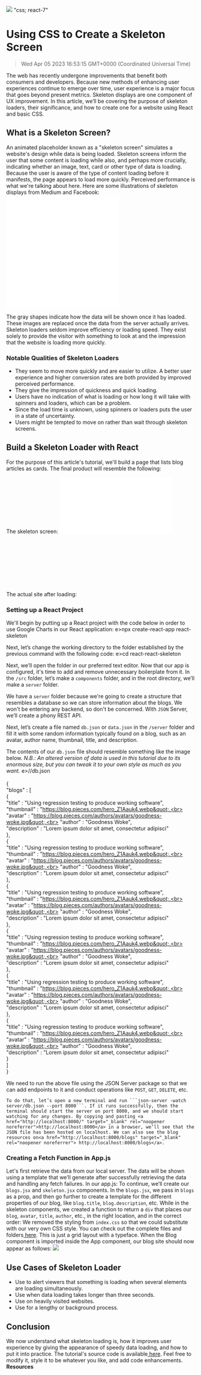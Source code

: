 ![](https://uploads-ssl.webflow.com/6143afec68f555387049efb3/63dd621a590b5942edaa13d4_skeletonscreen_32de434d531b22f6cfba32446cd43db4_2000.jpeg)
"css; react-7"
# Using CSS to Create a Skeleton Screen
> Wed Apr 05 2023 16:53:15 GMT+0000 (Coordinated Universal Time)

The web has recently undergone improvements that benefit both consumers and developers. Because new methods of enhancing user experiences continue to emerge over time, user experience is a major focus that goes beyond present metrics.
Skeleton displays are one component of UX improvement. In this article, we’ll be covering the purpose of skeleton loaders, their significance, and how to create one for a website using React and basic CSS.

## What is a Skeleton Screen?
An animated placeholder known as a &quot;skeleton screen&quot; simulates a website's design while data is being loaded. Skeleton screens inform the user that some content is loading while also, and perhaps more crucially, indicating whether an image, text, card or other type of data is loading.
Because the user is aware of the type of content loading before it manifests, the page appears to load more quickly. Perceived performance is what we're talking about here.
Here are some illustrations of skeleton displays from Medium and Facebook:
![](ebflow.com/6143afec68f555387049efb3/63a1d17e8f7d334ce21a61ab_image4_a11ea04ce848a98507f5371275c78fa5_800.p)
![](.webflow.com/6143afec68f555387049efb3/63a1d17e8f7d33c9411a61ac_image5_55f3297010408508bc0074de9526a084_800.p)

The gray shapes indicate how the data will be shown once it has loaded. These images are replaced once the data from the server actually arrives.
Skeleton loaders seldom improve efficiency or loading speed. They exist solely to provide the visitor with something to look at and the impression that the website is loading more quickly.

### Notable Qualities of Skeleton Loaders
- They seem to move more quickly and are easier to utilize. A better user experience and higher conversion rates are both provided by improved perceived performance.
- They give the impression of quickness and quick loading.
- Users have no indication of what is loading or how long it will take with spinners and loaders, which can be a problem.
- Since the load time is unknown, using spinners or loaders puts the user in a state of uncertainty.
- Users might be tempted to move on rather than wait through skeleton screens.

## Build a Skeleton Loader with React
For the purpose of this article's tutorial, we'll build a page that lists blog articles as cards. The final product will resemble the following:

The skeleton screen:
![](uploads-ssl.webflow.com/6143afec68f555387049efb3/63a1d17e8f7d33862f1a61aa_image3_ed9f30c66d0e99a7875c3207fbcf2e73_800.p)

The actual site after loading:
![](ps://uploads-ssl.webflow.com/6143afec68f555387049efb3/63a1d17e8f7d3352d91a61ae_image2_db20779063fefd6369ee6a9b10888fec_800.p)

### Setting up a React Project
We'll begin by putting up a React project with the code below in order to use Google Charts in our React application:
e>npx create-react-app react-skeleton</pre><p>Next, let’s change the working directory to the folder established by the previous command with the following code:
e>cd react-react-skeleton</pre><p>Next, we’ll open the folder in our preferred text editor. Now that our app is configured, it's time to add and remove unnecessary boilerplate from it. In the ```/src``` folder, let’s make a ```components``` folder, and in the root directory, we’ll make a ```server``` folder.

We have a ```server``` folder because we're going to create a structure that resembles a database so we can store information about the blogs. We won't be entering any backend, so don't be concerned. With ```JSON``` Server, we’ll create a phony REST API.

Next, let’s create a file named ```db.json``` or ```data.json``` in the ```/server``` folder and fill it with some random information typically found on a blog, such as an avatar, author name, thumbnail, title, and description.

The contents of our ```db.json``` file should resemble something like the image below.
<em>N.B.: An altered version of data is used in this tutorial due to its enormous size, but you can tweak it to your own style as much as you want.</em>
e>//db.json<br><br>{<br> &quot;blogs&quot; : [<br>        {<br> &quot;title&quot; : &quot;Using regression testing to produce working software&quot;,<br> &quot;thumbnail&quot; : &quot;https://blog.pieces.com/hero_Z1Aauk4.webp&quot;,<br> &quot;avatar&quot; : &quot;https://blog.pieces.com/authors/avatars/goodness-woke.jpg&quot;,<br> &quot;author&quot; : &quot;Goodness Woke&quot;,<br> &quot;description&quot; : &quot;Lorem ipsum dolor sit amet, consectetur adipisci&quot;<br>        },<br>        {<br> &quot;title&quot; : &quot;Using regression testing to produce working software&quot;,<br> &quot;thumbnail&quot; : &quot;https://blog.pieces.com/hero_Z1Aauk4.webp&quot;,<br> &quot;avatar&quot; : &quot;https://blog.pieces.com/authors/avatars/goodness-woke.jpg&quot;,<br> &quot;author&quot; : &quot;Goodness Woke&quot;,<br> &quot;description&quot; : &quot;Lorem ipsum dolor sit amet, consectetur adipisci&quot;<br>        },<br>        {<br> &quot;title&quot; : &quot;Using regression testing to produce working software&quot;,<br> &quot;thumbnail&quot; : &quot;https://blog.pieces.com/hero_Z1Aauk4.webp&quot;,<br> &quot;avatar&quot; : &quot;https://blog.pieces.com/authors/avatars/goodness-woke.jpg&quot;,<br> &quot;author&quot; : &quot;Goodness Woke&quot;,<br> &quot;description&quot; : &quot;Lorem ipsum dolor sit amet, consectetur adipisci&quot;<br>        },<br>        {<br> &quot;title&quot; : &quot;Using regression testing to produce working software&quot;,<br> &quot;thumbnail&quot; : &quot;https://blog.pieces.com/hero_Z1Aauk4.webp&quot;,<br> &quot;avatar&quot; : &quot;https://blog.pieces.com/authors/avatars/goodness-woke.jpg&quot;,<br> &quot;author&quot; : &quot;Goodness Woke&quot;,<br> &quot;description&quot; : &quot;Lorem ipsum dolor sit amet, consectetur adipisci&quot;<br>        },<br>        {<br> &quot;title&quot; : &quot;Using regression testing to produce working software&quot;,<br> &quot;thumbnail&quot; : &quot;https://blog.pieces.com/hero_Z1Aauk4.webp&quot;,<br> &quot;avatar&quot; : &quot;https://blog.pieces.com/authors/avatars/goodness-woke.jpg&quot;,<br> &quot;author&quot; : &quot;Goodness Woke&quot;,<br> &quot;description&quot; : &quot;Lorem ipsum dolor sit amet, consectetur adipisci&quot;<br>        },<br>        {<br> &quot;title&quot; : &quot;Using regression testing to produce working software&quot;,<br> &quot;thumbnail&quot; : &quot;https://blog.pieces.com/hero_Z1Aauk4.webp&quot;,<br> &quot;avatar&quot; : &quot;https://blog.pieces.com/authors/avatars/goodness-woke.jpg&quot;,<br> &quot;author&quot; : &quot;Goodness Woke&quot;,<br> &quot;description&quot; : &quot;Lorem ipsum dolor sit amet, consectetur adipisci&quot;<br>        }<br>    ]<br>}</pre><p>We need to run the above file using the JSON Server package so that we can add endpoints to it and conduct operations like ```POST```, ```GET```, ```DELETE```, etc.

    To do that, let’s open a new terminal and run ```json-server -watch server/db.json --port 8000```. If it runs successfully, then the terminal should start the server on port 8000, and we should start watching for any changes. By copying and pasting <a href="http://localhost:8000/" target="_blank" rel="noopener noreferrer">http://localhost:8000</a> in a browser, we’ll see that the JSON file has been hosted on localhost. We can also see the blog resources on<a href="http://localhost:8000/blogs" target="_blank" rel="noopener noreferrer"> http://localhost:8000/blogs</a>.
### Creating a Fetch Function in App.js
Let's first retrieve the data from our local server. The data will be shown using a template that we’ll generate after successfully retrieving the data and handling any fetch failures.
In our app.js:
To continue, we’ll create our ```blogs.jsx``` and ```skeleton.jsx``` components. In the ```blogs.jsx```, we pass in ```blogs``` as a prop, and then go further to create a template for the different properties of our blog, like ```blog.title```, ```blog.description```, etc. While in the skeleton components, we created a function to return a ```div``` that places our ```blog```, ```avatar```, ```title```, ```author```, etc., in the right location, and in the correct order:
We removed the styling from ```index.css``` so that we could substitute with our very own CSS style. You can check out the complete files and folders<a href="https://github.com/EJINEROZ/css-skeleton/blob/main/src/index.css" target="_blank" rel="noopener noreferrer"> here</a>.
This is just a grid layout with a typeface. When the Blog component is imported inside the App component, our blog site should now appear as follows:
![](src="https://uploads-ssl.webflow.com/6143afec68f555387049efb3/63a1d17e8f7d334cd71a61ad_image1_1d7a00f02a0507f1c0974d788fc5afc7.g)
## Use Cases of Skeleton Loader
- Use to alert viewers that something is loading when several elements are loading simultaneously.
- Use when data loading takes longer than three seconds.
- Use on heavily visited websites.
- Use for a lengthy or background process.
## Conclusion
We now understand what skeleton loading is, how it improves user experience by giving the appearance of speedy data loading, and how to put it into practice. The tutorial's source code is available<a href="https://github.com/EJINEROZ/css-skeleton" target="_blank" rel="noopener noreferrer"> here</a>. Feel free to modify it, style it to be whatever you like, and add code enhancements.
<strong>Resources</strong>
